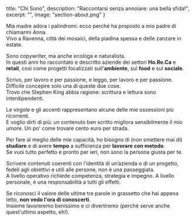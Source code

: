   title: "Chi Sono",
  description: "Raccontarsi senza annoiare: una bella sfida!",
  excerpt: "",
  image: "section-about.png"
}

Mia madre adora i palindromi: ecco perché ha proposto a mio padre di chiamarmi Anna.<br/>
Vivo a Ravenna, città dei mosaici, della piadina spessa e delle zanzare in estate.

Sono copywriter, ma anche ecologa e naturalista.<br/>
In questi anni ho raccontato e descritto aziende dei settori **Ho.Re.Ca** e **retail**, così come progetti focalizzati sull'**ambiente**, sul **food** e sul **sociale**.

Scrivo, per lavoro e per passione, e leggo, per lavoro e per passione. Difficile concepire solo una di queste due cose.<br/>
Trovo che Stephen King abbia ragione: scrittura e lettura sono interdipendenti.

Le virgole e gli accenti rappresentano alcune delle mie ossessioni più ricorrenti.<br/>
E voglio dirti di più: un contenuto ben scritto migliora sensibilmente il mio umore. Un po' come trovare cento euro per strada.

Per fare al meglio delle mie capacità, ho bisogno di (non smettere mai di) **studiare** e di avere **tempo** a sufficienza per **lavorare con metodo**.<br/>
Se vuoi tutto perfetto e pronto per ieri, non sono la persona giusta per te.<br/>

Scrivere contenuti coerenti con l'identità di un’azienda o di un progetto, fedeli agli obiettivi e utili alle persone, non è una passeggiata.<br/>
A livello operativo richiede competenza, strategia e impegno. A livello personale, è una responsabilità a tutti gli effetti.

Se riconosci il valore delle ultime tre parole in grassetto che hai appena letto, **non vedo l'ora di conoscerti**.<br/>
Insieme lavoreremo benissimo e ci divertiremo (perché serve anche quest'ultimo aspetto, eh!).
